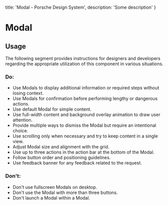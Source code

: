 
  title: 'Modal - Porsche Design System',
  description: 'Some description'
}

# Modal <ComponentStatus tagName="p-modal"></ComponentStatus>

## Usage

The following segment provides instructions for designers and developers regarding the appropriate utilization of this
component in various situations.

### Do:

- Use Modals to display additional information or required steps without losing context.
- Use Modals for confirmation before performing lengthy or dangerous actions.
- Use default Modal for simple content.
- Use full-width content and background overlay animation to draw user attention.
- Provide multiple ways to dismiss the Modal but require an intentional choice.
- Use scrolling only when necessary and try to keep content in a single view.
- Adjust Modal size and alignment with the grid.
- Use up to three actions in the action bar at the bottom of the Modal.
- Follow button order and positioning guidelines.
- Use feedback banner for any feedback related to the request.

### Don't:

- Don't use fullscreen Modals on desktop.
- Don't use the Modal with more than three buttons.
- Don't launch a Modal within a Modal.
